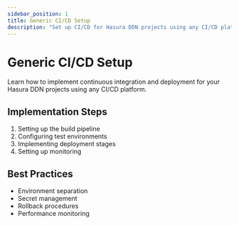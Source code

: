 ```yaml
---
sidebar_position: 1
title: Generic CI/CD Setup
description: "Set up CI/CD for Hasura DDN projects using any CI/CD platform"
---
```


# Generic CI/CD Setup

Learn how to implement continuous integration and deployment for your Hasura DDN projects using any CI/CD platform.

## Implementation Steps

1. Setting up the build pipeline
2. Configuring test environments
3. Implementing deployment stages
4. Setting up monitoring

## Best Practices

- Environment separation
- Secret management
- Rollback procedures
- Performance monitoring
